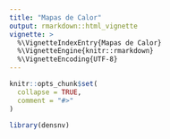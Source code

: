 ```yaml
---
title: "Mapas de Calor"
output: rmarkdown::html_vignette
vignette: >
  %\VignetteIndexEntry{Mapas de Calor}
  %\VignetteEngine{knitr::rmarkdown}
  %\VignetteEncoding{UTF-8}
---
```


```r
knitr::opts_chunk$set(
  collapse = TRUE,
  comment = "#>"
)
```

```r
library(densnv)
```
